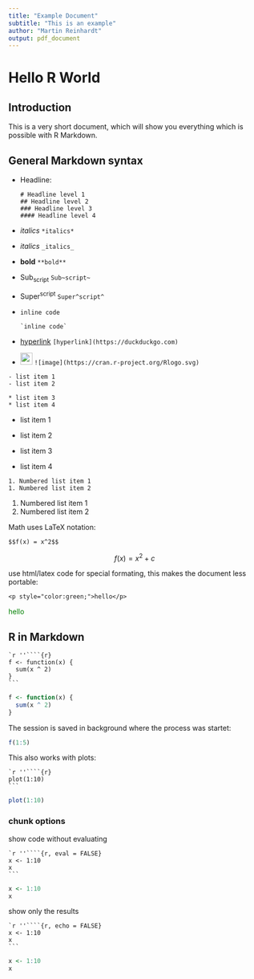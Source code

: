 ```yaml
---
title: "Example Document"
subtitle: "This is an example"
author: "Martin Reinhardt"
output: pdf_document
---
```


# Hello R World 

## Introduction

This is a very short document, which will show you everything which is possible with R Markdown.

## General Markdown syntax

* Headline:
  ```
  # Headline level 1
  ## Headline level 2
  ### Headline level 3
  #### Headline level 4
  ```
* *italics* `*italics*`
* _italics_ `_italics_`
* **bold** `**bold**`
* Sub~script~ `Sub~script~`
* Super^script^ `Super^script^`
* `inline code` 
  ```
  `inline code`
  ```
* [hyperlink](https://duckduckgo.com) `[hyperlink](https://duckduckgo.com)`
* <img src="https://cran.r-project.org/Rlogo.svg" style="height:18pt"> `![image](https://cran.r-project.org/Rlogo.svg)`

```
- list item 1
- list item 2

* list item 3
* list item 4
```

- list item 1
- list item 2

* list item 3
* list item 4

```
1. Numbered list item 1
1. Numbered list item 2
```

1. Numbered list item 1
1. Numbered list item 2

Math uses LaTeX notation:

```
$$f(x) = x^2$$
```

$$f(x) = x^2 + c$$

use html/latex code for special formating, this makes the document less portable:

```
<p style="color:green;">hello</p>
```

<p style="color:green;">hello</p>


## R in Markdown

````
`r ''````{r}
f <- function(x) {
  sum(x ^ 2)
}
```
````

```r
f <- function(x) {
  sum(x ^ 2)
}
```

The session is saved in background where the process was startet:

```r
f(1:5)
```

This also works with plots:

````
`r ''````{r}
plot(1:10)
```
````

```r
plot(1:10)
```

### chunk options

show code without evaluating

````
`r ''````{r, eval = FALSE}
x <- 1:10
x
```
````

```r
x <- 1:10
x
```

show only the results

````
`r ''````{r, echo = FALSE}
x <- 1:10
x
```
````

```r
x <- 1:10
x
```